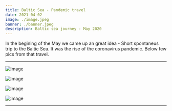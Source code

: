 ```yaml
---
title: Baltic Sea - Pandemic travel
date: 2021-04-02
image: ./image.jpeg
banner: ./banner.jpeg
description: Baltic sea journey - May 2020 
---
```


In the begining of the May we came up an great idea - Short spontaneus trip to the Baltic Sea.
It was the rise of the coronavirus pandemic.
Below few pics from that travel.

---

<Row>
<Col>

![image](./b1.jpg)

</Col>
</Row>

<Row>
<Col>

![image](./b2.jpg)

</Col>
<Col>

![image](./b4.jpg)

</Col>
</Row>

<Row>
<Col>

![image](./b3.jpg)

</Col>
</Row>


---

